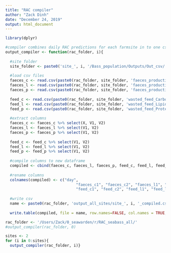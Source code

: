 ```yaml
---
title: "RAC compiler"
author: "Zack Dinh"
date: "December 24, 2019"
output: html_document
---
```


```r
library(dplyr)

#compiler combines daily RAC predictions for each farmsite in to one csv file
output_compiler <- function(rac_folder, i){
  
  #site folder
  site_folder <- paste0('site_', i, '/Bass_population/Outputs/Out_csv/') 
  
  #load csv files
  faeces_c <- read.csv(paste0(rac_folder, site_folder, 'faeces_production_Carbohydrates.csv'), header=TRUE, sep=",")
  faeces_l <- read.csv(paste0(rac_folder, site_folder, 'faeces_production_Lipids.csv'), header=TRUE, sep=",")
  faeces_p <- read.csv(paste0(rac_folder, site_folder, 'faeces_production_Proteins.csv'), header=TRUE, sep=",")
  
  feed_c <- read.csv(paste0(rac_folder, site_folder, 'wasted_feed_Carbohydrates.csv'), header=TRUE, sep=",")
  feed_l <- read.csv(paste0(rac_folder, site_folder, 'wasted_feed_Lipids.csv'), header=TRUE, sep=",")
  feed_p <- read.csv(paste0(rac_folder, site_folder, 'wasted_feed_Proteins.csv'), header=TRUE, sep=",")
  
  #extract columns
  faeces_c <- faeces_c %>% select(X, V1, V2)
  faeces_l <- faeces_l %>% select(V1, V2)
  faeces_p <- faeces_p %>% select(V1, V2)
  
  feed_c <- feed_c %>% select(V1, V2)
  feed_l <- feed_l %>% select(V1, V2)
  feed_p <- feed_p %>% select(V1, V2)
  
  #compile columns to new dataframe
  compiled <- cbind(faeces_c, faeces_l, faeces_p, feed_c, feed_l, feed_p)
  
  #rename columns
  colnames(compiled) <- c("day", 
                               "faeces_c1", "faeces_c2", "faeces_l1", "faeces_l2", "faeces_p1", "faeces_p2", 
                               "feed_c1", "feed_c2", "feed_l1", "feed_l2", "feed_p1", "feed_p2")
  
  #write csv
  name <- paste0(rac_folder, 'output_all_sites/site_', i, '_compiled.csv')
  
  write.table(compiled, file = name, row.names=FALSE, col.names = TRUE, sep=",")}
```

```r
rac_folder <- '/Users/Zack/0_seawarden/r/RAC_seabass_all/'
#output_compiler(rac_folder, 0)

sites <- 2
for (i in 0:sites){
  output_compiler(rac_folder, i)}
```